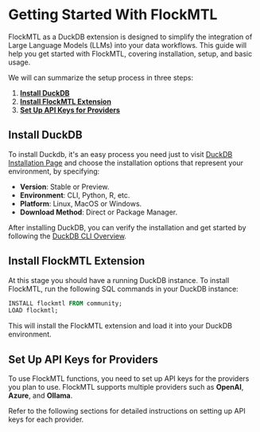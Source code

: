 # Getting Started With FlockMTL

FlockMTL as a DuckDB extension is designed to simplify the integration of Large Language Models (LLMs) into your data workflows. This guide will help you get started with FlockMTL, covering installation, setup, and basic usage.

We will can summarize the setup process in three steps:
1. **[Install DuckDB](#install-duckdb)**
2. **[Install FlockMTL Extension](#install-flockmtl-extension)**
3. **[Set Up API Keys for Providers](#set-up-api-keys-for-providers)**

## Install DuckDB

To install Duckdb, it's an easy process you need just to visit [DuckDB Installation Page](https://duckdb.org/docs/installation/) and choose the installation options that represent your environment, by specifying:

- **Version**: Stable or Preview.
- **Environment**: CLI, Python, R, etc.
- **Platform**: Linux, MacOS or Windows.
- **Download Method**: Direct or Package Manager.

After installing DuckDB, you can verify the installation and get started by following the [DuckDB CLI Overview](https://duckdb.org/docs/stable/clients/cli/overview.html/).

## Install FlockMTL Extension

At this stage you should have a running DuckDB instance. To install FlockMTL, run the following SQL commands in your DuckDB instance:

```sql
INSTALL flockmtl FROM community;
LOAD flockmtl;
```

This will install the FlockMTL extension and load it into your DuckDB environment.

## Set Up API Keys for Providers

To use FlockMTL functions, you need to set up API keys for the providers you plan to use. FlockMTL supports multiple providers such as **OpenAI**, **Azure**, and **Ollama**.

Refer to the following sections for detailed instructions on setting up API keys for each provider.


<DocCard
  Icon={VscAzure}
  title="Azure"
  link="/flockmtl/docs/getting-started/azure"
   />
<DocCard
  Icon={SiOllama}
  title="Ollama"
  link="/flockmtl/docs/getting-started/ollama"
   />
<DocCard
  Icon={RiOpenaiFill}
  title="OpenAI"
  link="/flockmtl/docs/getting-started/openai"
   />
